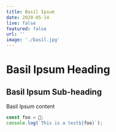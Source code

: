 ```yaml
---
title: Basil Ipsum
date: 2020-05-14
live: false
featured: false
url: ''
image: './basil.jpg'
---
```


# Basil Ipsum Heading

## Basil Ipsum Sub-heading

Basil Ipsum content

```javascript
const foo = 💩;
console.log(`This is a test${foo}`);
```
